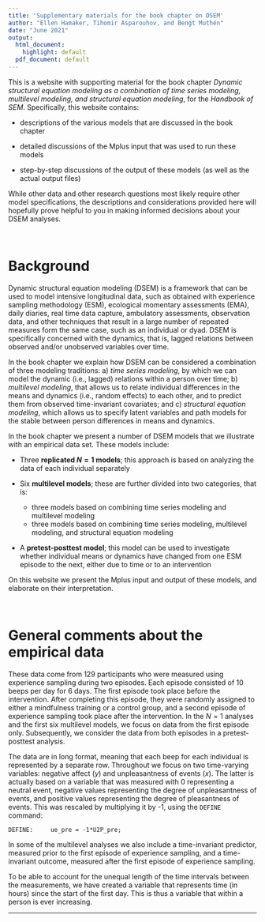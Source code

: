 ```yaml
---
title: 'Supplementary materials for the book chapter on DSEM'
author: "Ellen Hamaker, Tihomir Asparouhov, and Bengt Muthén"
date: "June 2021"
output:
  html_document:
    highlight: default
  pdf_document: default
---
```

This is a website with supporting material for the book chapter _Dynamic structural equation modeling as a combination of time series modeling, multilevel modeling, and structural equation modeling_, for the _Handbook of SEM_. Specifically, this website contains:

* descriptions of the various models that are discussed in the book chapter

* detailed discussions of the Mplus input that was used to run these models

* step-by-step discussions of the output of these models (as well as the actual output files) 

While other data and other research questions most likely require other model specifications, the descriptions and considerations provided here will hopefully prove helpful to you in making informed decisions about your DSEM analyses.

$~$

# Background
Dynamic structural equation modeling (DSEM) is a framework that can be used to model intensive longitudinal data, such as obtained with experience sampling methodology (ESM), ecological momentary assessments (EMA), daily diaries, real time data capture, ambulatory assessments, observation data, and other techniques that result in a large number of repeated measures form the same case, such as an individual or dyad. DSEM is specifically concerned with the dynamics, that is, lagged relations between observed and/or unobserved variables over time. 


In the book chapter we explain how DSEM can be considered a combination of three modeling traditions: a) _time series modeling_, by which we can model the dynamic (i.e., lagged) relations within a person over time; b) _multilevel modeling_, that allows us to relate individual differences in the means and dynamics (i.e., random effects) to each other, and to predict them from observed time-invariant covariates; and c) _structural equation modeling_, which allows us to specify latent variables and path models for the stable between person differences in means and dynamics. 

In the book chapter we present a number of DSEM models that we illustrate with an empirical data set. These models include:

* Three __replicated $N=1$ models__; this approach is based on analyzing the data of each individual separately

* Six __multilevel models__; these are further divided into two categories, that is: 
    + three models based on combining time series modeling and multilevel modeling
    + three models based on combining time series modeling, multilevel modeling, and structural equation modeling

* A __pretest-posttest model__; this model can be used to investigate whether individual means or dynamics have changed from one ESM episode to the next, either due to time or to an intervention

On this website we present the Mplus input and output of these models, and elaborate on their interpretation.  

$~$

# General comments about the empirical data

These data come from 129 participants who were measured using experience sampling during two episodes. Each episode consisted of 10 beeps per day for 6 days. The first episode took place before the intervention. After completing this episode, they were randomly assigned to either a mindfulness training or a control group, and a second episode of experience sampling took place after the intervention. In the $N=1$ analyses and the first six multilevel models, we focus on data from the first episode only. Subsequently, we consider the data from both episodes in a pretest-posttest analysis. 

The data are in long format, meaning that each beep for each individual is represented by a separate row. Throughout we focus on two time-varying variables: negative affect ($y$) and unpleasantness of events ($x$). The latter is actually based on a variable that was measured with 0 representing a neutral event, negative values representing the degree of unpleasantness of events, and positive values representing the degree of pleasantness of events. This was rescaled by multiplying it by -1, using the `DEFINE` command:

    DEFINE:     ue_pre = -1*U2P_pre; 

In some of the multilevel analyses we also include a time-invariant predictor, measured prior to the first episode of experience sampling, and a time-invariant outcome, measured after the first episode of experience sampling.

To be able to account for the unequal length of the time intervals between the measurements, we have created a variable that represents time (in hours) since the start of the first day. This is thus a variable that within a person is ever increasing. 





---
